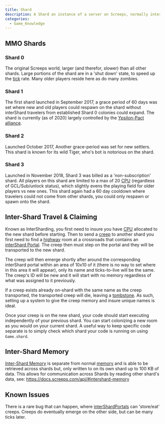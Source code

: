```yaml
---
title: Shard
description: A Shard an instance of a server on Screeps, normally interconnected with portals to other Shards on highway crossroads.
categories:
  - Game_Knowledge
---
```


## MMO Shards

### Shard 0

The original Screeps world, larger (and therefor, slower) than all other shards. Large portions of the shard are in a 'shut down' state, to speed up the [tick](/Tick) rate. Many older players reside here as do many zombies.

### Shard 1

The first shard launched in September 2017, a grace period of 60 days was set where new and old players could respawn on the shard without interShard travelers from established Shard 0 colonies could expand. The shard is currently (as of 2020) largely controlled by the [Ypsilon-Pact](/Community_Communication) [alliance](/Alliances).

### Shard 2

Launched October 2017, Another grace-period was set for new settlers. This shard is known for its wild Tiger, who's bot is notorious on the shard.

### Shard 3

Launched in November 2018, Shard 3 was billed as a 'non-subscription' shard. All players on this shard are limited to a max of 20 [CPU](/CPU) (regardless of GCL/Sub/unlock status), which slightly evens the playing field for older players vs new ones. This shard again had a 60 day cooldown where travelers could not come from other shards, you could only respawn or spawn onto the shard.

## Inter-Shard Travel & Claiming

Known as InterSharding, you first need to insure you have [CPU](/CPU) allocated to the new shard before starting. Then to send a [creep](/Creep) to another shard you first need to find a [highway](/Room) room at a crossroads that contains an [interShard Portal](/StructurePortal). The creep then must step on the portal and they will be transported to the new shard.

The creep will then emerge shortly after around the corresponding interShard portal within an area of 10x10 of it (there is no way to set where in this area it will appear), only its name and ticks-to-live will be the same. The creep's ID will be new and it will start with no memory regardless of what was assigned to it previously.

If a creep exists already on-shard with the same name as the creep transported, the transported creep will die, leaving a [tombstone](/Tombstone). As such, setting up a system to give the creep memory and insure unique names is ideal.

Once your creep is on the new shard, your code should start executing independently of your previous shard. You can start colonizing a new room as you would on your current shard. A useful way to keep specific code separate is to simply check which shard your code is running on using `Game.shard`.

## Inter-Shard Memory

[Inter-Shard Memory](/Memory#intershard-memory) is separate from normal [memory](/Memory) and is able to be retrieved across shards but, only written to on its own shard up to 100 KB of data. This allows for communication across Shards by reading other shard's data, see: https://docs.screeps.com/api/#intershard-memory

## Known Issues

There is a rare bug that can happen, where [interShardPortals](/StructurePortal) can 'store/eat' creeps. Creeps do eventually emerge on the other side, but can be many ticks later.